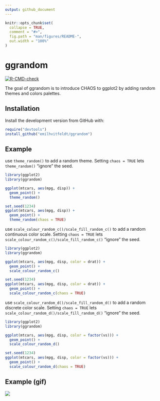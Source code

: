 ```yaml
---
output: github_document
---
```


<!-- README.md is generated from README.Rmd. Please edit that file -->

```r
knitr::opts_chunk$set(
  collapse = TRUE,
  comment = "#>",
  fig.path = "man/figures/README-",
  out.width = "100%"
)
```

# ggrandom

<!-- badges: start -->
[![R-CMD-check](https://github.com/EmilHvitfeldt/ggrandom/workflows/R-CMD-check/badge.svg)](https://github.com/EmilHvitfeldt/ggrandom/actions)
<!-- badges: end -->

The goal of ggrandom is to introduce CHAOS to ggplot2 by adding random themes and colors palettes.

## Installation

Install the development version from GitHub with:

``` r
require("devtools")
install_github("emilhvitfeldt/ggrandom")
```

## Example

use `theme_random()` to add a random theme. Setting `chaos = TRUE` lets `theme_random()` "ignore" the seed.

```r
library(ggplot2)
library(ggrandom)

ggplot(mtcars, aes(mpg, disp)) +
  geom_point() +
  theme_random()

set.seed(1234)
ggplot(mtcars, aes(mpg, disp)) +
  geom_point() +
  theme_random(chaos = TRUE)
```

use `scale_colour_random_c()/scale_fill_random_c()` to add a random continuous color scale. Setting `chaos = TRUE` lets `scale_colour_random_c()/scale_fill_random_c()` "ignore" the seed.

```r
library(ggplot2)
library(ggrandom)

ggplot(mtcars, aes(mpg, disp, color = drat)) +
  geom_point() +
  scale_colour_random_c()

set.seed(1234)
ggplot(mtcars, aes(mpg, disp, color = drat)) +
  geom_point() +
  scale_colour_random_c(chaos = TRUE)
```

use `scale_colour_random_d()/scale_fill_random_d()` to add a random discrete color scale. Setting `chaos = TRUE` lets `scale_colour_random_d()/scale_fill_random_d()` "ignore" the seed.

```r
library(ggplot2)
library(ggrandom)

ggplot(mtcars, aes(mpg, disp, color = factor(vs))) +
  geom_point() +
  scale_colour_random_d()

set.seed(1234)
ggplot(mtcars, aes(mpg, disp, color = factor(vs))) +
  geom_point() +
  scale_colour_random_d(chaos = TRUE)
```

## Example (gif)

![](man/images/random.gif)
